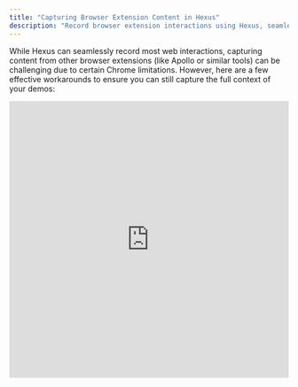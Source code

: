 ```yaml
---
title: "Capturing Browser Extension Content in Hexus"
description: "Record browser extension interactions using Hexus, seamlessly with shortcut setups, screen recordings, and video-to-flow conversions"
---
```


While Hexus can seamlessly record most web interactions, capturing content from other browser extensions (like Apollo or similar tools) can be challenging due to certain Chrome limitations. However, here are a few effective workarounds to ensure you can still capture the full context of your demos:

<iframe src="https://app.usehexus.com/embed/How_to_Record_a_Chrome_tab_Using_Hexus__f3a3f93a-d1db-4c18-90dc-50a811600e0a" title="Hexus Demo Center" width="100%" height="500px" frameborder="0" allow="accelerometer; autoplay; clipboard-write; encrypted-media; gyroscope; picture-in-picture" allowfullscreen />

### **1. Use Chrome Extension Shortcuts**

To quickly capture browser extension content:

- Navigate to `chrome://extensions/shortcuts` in your Chrome browser.
- Set up custom shortcuts for capturing screenshots or activating specific features.
- Use these shortcuts during your Hexus recordings to seamlessly capture extension interactions.

### **2. Record Your Screen or Use the Video-to-Flow Converter**

If capturing live extension interactions isn't feasible:

- Use Hexus's built-in screen recording feature to record your entire screen, including the extension UI.
- Alternatively, record your demo separately or reuse an existing video, then convert it to an interactive flow using the Hexus video-to-flow converter. This approach was used effectively in John’s demo on the Conceal Home page.

### **3. Append to an Existing Hexus Recording**

For more comprehensive demos:

- First, capture your Hexus recording using the extension for the primary content.
- Then, use the “Record your screen” option to add in the browser extension parts.
- You can also upload relevant images or video clips to provide full context.

By combining these methods, you can effectively showcase your complete workflow, including third-party extensions, within your Hexus flows. For more tips and best practices, check out our [support portal](https://support.hexus.ai) or reach out to our team for personalized guidance.